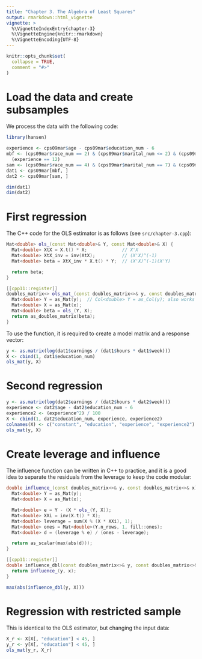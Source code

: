 ```yaml
---
title: "Chapter 3. The Algebra of Least Squares"
output: rmarkdown::html_vignette
vignette: >
  %\VignetteIndexEntry{chapter-3}
  %\VignetteEngine{knitr::rmarkdown}
  %\VignetteEncoding{UTF-8}
---
```


```r
knitr::opts_chunk$set(
  collapse = TRUE,
  comment = "#>"
)
```

# Load the data and create subsamples

We process the data with the following code:

```r
library(hansen)

experience <- cps09mar$age - cps09mar$education_num - 6
mbf <- (cps09mar$race_num == 2) & (cps09mar$marital_num <= 2) & (cps09mar$female_num == 1) &
  (experience == 12)
sam <- (cps09mar$race_num == 4) & (cps09mar$marital_num == 7) & (cps09mar$female_num == 0)
dat1 <- cps09mar[mbf, ]
dat2 <- cps09mar[sam, ]

dim(dat1)
dim(dat2)
```

# First regression

The C++ code for the OLS estimator is as follows (see `src/chapter-3.cpp`):

```cpp
Mat<double> ols_(const Mat<double>& Y, const Mat<double>& X) {
  Mat<double> XtX = X.t() * X;             // X'X
  Mat<double> XtX_inv = inv(XtX);          // (X'X)^(-1)
  Mat<double> beta = XtX_inv * X.t() * Y;  // (X'X)^(-1)(X'Y)

  return beta;
}

[[cpp11::register]]
doubles_matrix<> ols_mat_(const doubles_matrix<>& y, const doubles_matrix<>& x) {
  Mat<double> Y = as_Mat(y);  // Col<double> Y = as_Col(y); also works
  Mat<double> X = as_Mat(x);
  Mat<double> beta = ols_(Y, X);
  return as_doubles_matrix(beta);
}
```

To use the function, it is required to create a model matrix and a response vector:

```r
y <- as.matrix(log(dat1$earnings / (dat1$hours * dat1$week)))
X <- cbind(1, dat1$education_num)
ols_mat(y, X)
```

# Second regression

```r
y <- as.matrix(log(dat2$earnings / (dat2$hours * dat2$week)))
experience <- dat2$age - dat2$education_num - 6
experience2 <- (experience^2) / 100
X <- cbind(1, dat2$education_num, experience, experience2)
colnames(X) <- c("constant", "education", "experience", "experience2")
ols_mat(y, X)
```

# Create leverage and influence

The influence function can be written in C++ to practice, and it is a good idea
to separate the residuals from the leverage to keep the code modular:

```cpp
double influence_(const doubles_matrix<>& y, const doubles_matrix<>& x) {
  Mat<double> Y = as_Mat(y);
  Mat<double> X = as_Mat(x);

  Mat<double> e = Y - (X * ols_(Y, X));
  Mat<double> XXi = inv(X.t() * X);
  Mat<double> leverage = sum(X % (X * XXi), 1);
  Mat<double> ones = Mat<double>(Y.n_rows, 1, fill::ones);
  Mat<double> d = (leverage % e) / (ones - leverage);

  return as_scalar(max(abs(d)));
}

[[cpp11::register]]
double influence_dbl(const doubles_matrix<>& y, const doubles_matrix<>& x) {
  return influence_(y, x);
}
```

```r
max(abs(influence_dbl(y, X)))
```

# Regression with restricted sample

This is identical to the OLS estimator, but changing the input data:

```r
X_r <- X[X[, "education"] < 45, ]
y_r <- y[X[, "education"] < 45, ]
ols_mat(y_r, X_r)
```
